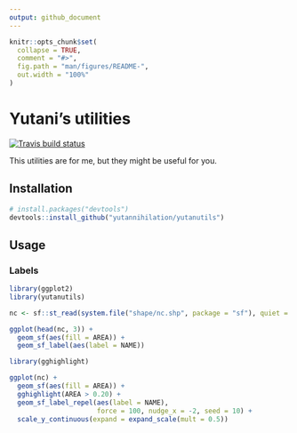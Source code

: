 ```yaml
---
output: github_document
---
```


<!-- README.md is generated from README.Rmd. Please edit that file -->

```r
knitr::opts_chunk$set(
  collapse = TRUE,
  comment = "#>",
  fig.path = "man/figures/README-",
  out.width = "100%"
)
```
# Yutani's utilities

[![Travis build status](https://travis-ci.org/yutannihilation/yutanutils.svg?branch=master)](https://travis-ci.org/yutannihilation/yutanutils)

This utilities are for me, but they might be useful for you.

## Installation

``` r
# install.packages("devtools")
devtools::install_github("yutannihilation/yutanutils")
```

## Usage

### Labels

```r
library(ggplot2)
library(yutanutils)

nc <- sf::st_read(system.file("shape/nc.shp", package = "sf"), quiet = TRUE)

ggplot(head(nc, 3)) +
  geom_sf(aes(fill = AREA)) +
  geom_sf_label(aes(label = NAME))

library(gghighlight)

ggplot(nc) +
  geom_sf(aes(fill = AREA)) +
  gghighlight(AREA > 0.20) +
  geom_sf_label_repel(aes(label = NAME),
                      force = 100, nudge_x = -2, seed = 10) +
  scale_y_continuous(expand = expand_scale(mult = 0.5))
```

